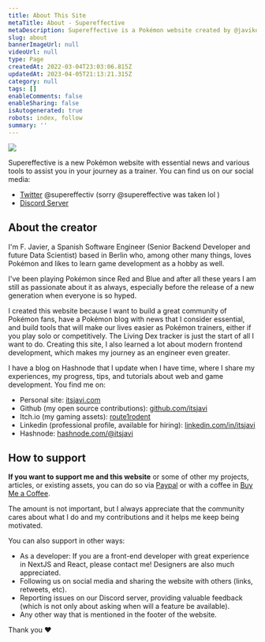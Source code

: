 ```yaml
---
title: About This Site
metaTitle: About - Supereffective
metaDescription: Supereffective is a Pokémon website created by @javikolog, with the latest Pokémon news and various tools to assist you in your games.
slug: about
bannerImageUrl: null
videoUrl: null
type: Page
createdAt: 2022-03-04T23:03:06.815Z
updatedAt: 2023-04-05T21:13:21.315Z
category: null
tags: []
enableComments: false
enableSharing: false
isAutogenerated: true
robots: index, follow
summary: ''
---
```


![](/static/cms/1RSSo4AyoEbdWfHOu2NhrS/ab3d97cc9bdbbc711829e66802ae2da7/legendscamp.png)

Supereffective is a new Pokémon website with essential news and various tools to assist you in your journey as a trainer. You can find us on our social media:

- [Twitter](https://twitter.com/supereffectiv) @supereffectiv (sorry @supereffective was taken lol )
- [Discord Server](https://discord.com/channels/899778245619240980/899778245619240982)

## About the creator

I'm F. Javier, a Spanish Software Engineer (Senior Backend Developer and future Data Scientist) based in Berlin who, among other many things, loves Pokémon and likes to learn game development as a hobby as well.

I've been playing Pokémon since Red and Blue and after all these years I am still as passionate about it as always, especially before the release of a new generation when everyone is so hyped.

I created this website because I want to build a great community of Pokémon fans, have a Pokémon blog with news that I consider essential, and build tools that will make our lives easier as Pokémon trainers, either if you play solo or competitively. The Living Dex tracker is just the start of all I want to do. Creating this site, I also learned a lot about modern frontend development, which makes my journey as an engineer even greater.

I have a blog on Hashnode that I update when I have time, where I share my experiences, my progress, tips, and tutorials about web and game development. You find me on:

- Personal site: [itsjavi.com](https://itsjavi.com)
- Github (my open source contributions): [github.com/itsjavi](https://github.com/itsjavi)
- Itch.io (my gaming assets): [route1rodent](https://route1rodent.itch.io)
- Linkedin (professional profile, available for hiring): [linkedin.com/in/itsjavi](https://www.linkedin.com/in/itsjavi/)
- Hashnode: [hashnode.com/@itsjavi](https://hashnode.com/@itsjavi)

## How to support

**If you want to support me and this website** or some of other my projects, articles, or existing assets, you can do so via [Paypal](https://www.paypal.com/donate/?hosted_button_id=ZJX6VGBGTB8G4) or with a coffee in [Buy Me a Coffee](https://www.buymeacoffee.com/itsjavi).

The amount is not important, but I always appreciate that the community cares about what I do and my contributions and it helps me keep being motivated.

You can also support in other ways:

- As a developer: If you are a front-end developer with great experience in NextJS and React, please contact me! Designers are also much appreciated.
- Following us on social media and sharing the website with others (links, retweets, etc).
- Reporting issues on our Discord server, providing valuable feedback (which is not only about asking when will a feature be available).
- Any other way that is mentioned in the footer of the website.

Thank you ❤️
